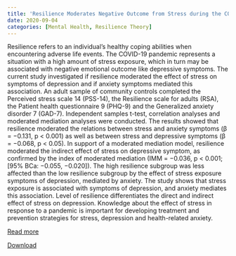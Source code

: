 ```yaml
---
title: 'Resilience Moderates Negative Outcome from Stress during the COVID-19 Pandemic: A Moderated-Mediation Approach'
date: 2020-09-04
categories: [Mental Health, Resilience Theory]
---
```

Resilience refers to an individual’s healthy coping abilities when encountering adverse life events. The COVID-19 pandemic represents a situation with a high amount of stress exposure, which in turn may be associated with negative emotional outcome like depressive symptoms. The current study investigated if resilience moderated the effect of stress on symptoms of depression and if anxiety symptoms mediated this association. An adult sample of community controls completed the Perceived stress scale 14 (PSS-14), the Resilience scale for adults (RSA), the Patient health questionnaire 9 (PHQ-9) and the Generalized anxiety disorder 7 (GAD-7). Independent samples t-test, correlation analyses and moderated mediation analyses were conducted. The results showed that resilience moderated the relations between stress and anxiety symptoms (β = −0.131, p < 0.001) as well as between stress and depressive symptoms (β = −0.068, p < 0.05). In support of a moderated mediation model, resilience moderated the indirect effect of stress on depressive symptom, as confirmed by the index of moderated mediation (IMM = −0.036, p < 0.001; [95% BCa: −0.055, −0.020]). The high resilience subgroup was less affected than the low resilience subgroup by the effect of stress exposure symptoms of depression, mediated by anxiety. The study shows that stress exposure is associated with symptoms of depression, and anxiety mediates this association. Level of resilience differentiates the direct and indirect effect of stress on depression. Knowledge about the effect of stress in response to a pandemic is important for developing treatment and prevention strategies for stress, depression and health-related anxiety.

[Read more](https://doi.org/10.3390/ijerph17186461)

[Download](Resilience-COVID.pdf)



